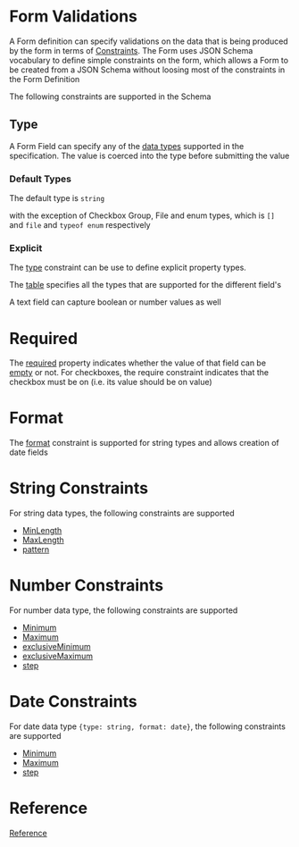 
<Meta title="Crispr/Form Validations" component={AdaptiveForm} />

# Form Validations

A Form definition can specify validations on the data that is being produced by the form in terms of
[Constraints](https://git.corp.adobe.com/pages/livecycle/af2-docs/spec/latest/#_form_field_constraints).
The Form uses JSON Schema vocabulary to define simple constraints on the form, which allows a Form to be
created from a JSON Schema without loosing most of the constraints in the Form Definition

The following constraints are supported in the Schema

## Type

A Form Field can specify any of the
[data types](https://git.corp.adobe.com/pages/livecycle/af2-docs/spec/latest/#_data_types) supported in
the specification. The value is coerced into the type before submitting the value

### Default Types

The default type is `string`

<Story id="reference-json-constraints-type-string--string" />

with the exception of Checkbox Group, File and enum types, which is `[]` and `file` and `typeof enum` respectively

<Story id="crispr-form-components-checkbox--group" />

<Story id="crispr-form-components-file-upload--default-story" />

<Story id="reference-json-constraints-type-auto--enum-type" />


### Explicit

The [type](https://git.corp.adobe.com/pages/livecycle/af2-docs/spec/latest/index.html#field-constraints-type) constraint
can be use to define explicit property types.

The [table](https://git.corp.adobe.com/livecycle/af2-docs/issues/120#issue-3380663) specifies all the types that are
supported for the different field's

A text field can capture boolean or number values as well

<Story id="reference-json-constraints-type-number--text-input" />

<Story id="reference-json-constraints-type-boolean--boolean" />

# Required

The [required](https://git.corp.adobe.com/pages/livecycle/af2-docs/spec/latest/#field-constraints-required)
property indicates whether the value of that field can be
[empty](https://git.corp.adobe.com/pages/livecycle/af2-docs/spec/latest/#field-properties-emptyValue)
or not. For checkboxes, the require constraint indicates that the checkbox must be on (i.e. its value should be on value)

<Story id="reference-json-constraints-required--required-field" />

<Story id="reference-json-constraints-required--required-checkbox" />

# Format

The [format](https://git.corp.adobe.com/pages/livecycle/af2-docs/spec/latest/#field-constraints-format) constraint
is supported for string types and allows creation of date fields

<Story id="reference-json-constraints-format--date" />

# String Constraints

For string data types, the following constraints are supported

* [MinLength](https://git.corp.adobe.com/pages/livecycle/af2-docs/spec/latest/#field-constraints-minLength)
* [MaxLength](https://git.corp.adobe.com/pages/livecycle/af2-docs/spec/latest/#field-constraints-minLength)
* [pattern](https://git.corp.adobe.com/pages/livecycle/af2-docs/spec/latest/#field-constraints-minLength)

<Story id="reference-json-constraints-multiple-constraints--string-constraints" />

# Number Constraints

For number data type, the following constraints are supported

* [Minimum](https://git.corp.adobe.com/pages/livecycle/af2-docs/spec/latest/#field-constraints-minimum)
* [Maximum](https://git.corp.adobe.com/pages/livecycle/af2-docs/spec/latest/#field-constraints-maximum)
* [exclusiveMinimum](https://git.corp.adobe.com/pages/livecycle/af2-docs/spec/latest/#field-constraints--exclusive-minimum)
* [exclusiveMaximum](https://git.corp.adobe.com/pages/livecycle/af2-docs/spec/latest/#field-constraints--exclusive-maximum)
* [step](https://git.corp.adobe.com/pages/livecycle/af2-docs/spec/latest/#field-constraints-step)

<Story id="reference-json-constraints-multiple-constraints--string-constraints" />

<Story id="reference-json-constraints-multiple-constraints--number-constraints" />


# Date Constraints

For date data type `{type: string, format: date}`, the following constraints are supported

* [Minimum](https://git.corp.adobe.com/pages/livecycle/af2-docs/spec/latest/#field-constraints-minimum)
* [Maximum](https://git.corp.adobe.com/pages/livecycle/af2-docs/spec/latest/#field-constraints-maximum)
* [step](https://git.corp.adobe.com/pages/livecycle/af2-docs/spec/latest/#field-constraints-step)

<Story id="reference-json-constraints-multiple-constraints--date-constraints" />



# Reference

[Reference](?path=/story/reference-json-constraints--minimum)